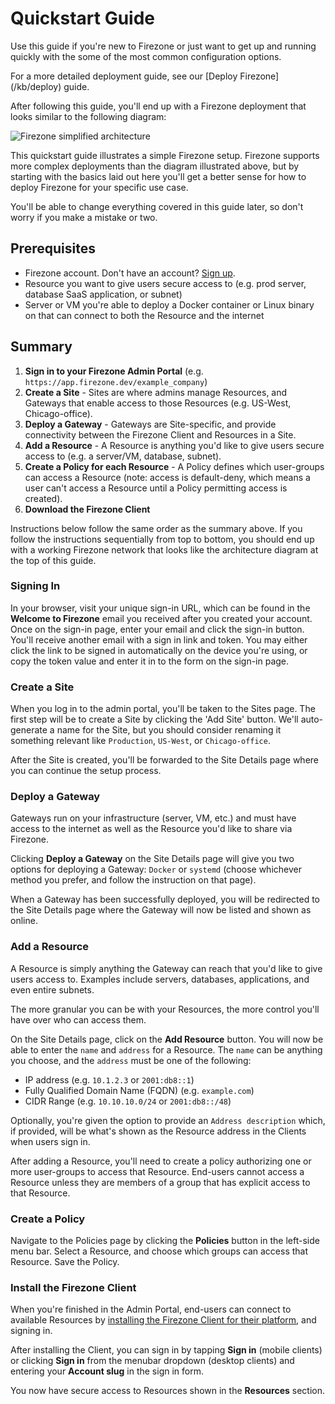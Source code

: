 
# Quickstart Guide

Use this guide if you're new to Firezone or just want to get up and running
quickly with the some of the most common configuration options.

<Alert color="info">
  For a more detailed deployment guide, see our [Deploy Firezone](/kb/deploy)
  guide.
</Alert>

After following this guide, you'll end up with a Firezone deployment that looks
similar to the following diagram:

<Image
  src="/images/firezone-v1-architecture-simple.png"
  alt="Firezone simplified architecture"
  width={900}
  height={50}
  className="mx-auto shadow rounded"
/>

This quickstart guide illustrates a simple Firezone setup. Firezone supports
more complex deployments than the diagram illustrated above, but by starting
with the basics laid out here you'll get a better sense for how to deploy
Firezone for your specific use case.

You'll be able to change everything covered in this guide later, so don't worry
if you make a mistake or two.

## Prerequisites

- Firezone account. Don't have an account?
  [Sign up](https://app.firezone.dev/sign_up).
- Resource you want to give users secure access to (e.g. prod server, database
  SaaS application, or subnet)
- Server or VM you're able to deploy a Docker container or Linux binary on that
  can connect to both the Resource and the internet

## Summary

1. **Sign in to your Firezone Admin Portal** (e.g.
   `https://app.firezone.dev/example_company`)
1. **Create a Site** - Sites are where admins manage Resources, and Gateways
   that enable access to those Resources (e.g. US-West, Chicago-office).
1. **Deploy a Gateway** - Gateways are Site-specific, and provide connectivity
   between the Firezone Client and Resources in a Site.
1. **Add a Resource** - A Resource is anything you'd like to give users secure
   access to (e.g. a server/VM, database, subnet).
1. **Create a Policy for each Resource** - A Policy defines which user-groups
   can access a Resource (note: access is default-deny, which means a user can't
   access a Resource until a Policy permitting access is created).
1. **Download the Firezone Client**

Instructions below follow the same order as the summary above. If you follow the
instructions sequentially from top to bottom, you should end up with a working
Firezone network that looks like the architecture diagram at the top of this
guide.

### Signing In

In your browser, visit your unique sign-in URL, which can be found in the
**Welcome to Firezone** email you received after you created your account. Once
on the sign-in page, enter your email and click the sign-in button. You'll
receive another email with a sign in link and token. You may either click the
link to be signed in automatically on the device you're using, or copy the token
value and enter it in to the form on the sign-in page.

### Create a Site

When you log in to the admin portal, you'll be taken to the Sites page. The
first step will be to create a Site by clicking the 'Add Site' button. We'll
auto-generate a name for the Site, but you should consider renaming it something
relevant like `Production`, `US-West`, or `Chicago-office`.

After the Site is created, you'll be forwarded to the Site Details page where
you can continue the setup process.

### Deploy a Gateway

Gateways run on your infrastructure (server, VM, etc.) and must have access to
the internet as well as the Resource you'd like to share via Firezone.

Clicking **Deploy a Gateway** on the Site Details page will give you two options
for deploying a Gateway: `Docker` or `systemd` (choose whichever method you
prefer, and follow the instruction on that page).

When a Gateway has been successfully deployed, you will be redirected to the
Site Details page where the Gateway will now be listed and shown as online.

### Add a Resource

A Resource is simply anything the Gateway can reach that you'd like to give
users access to. Examples include servers, databases, applications, and even
entire subnets.

<Alert color="info">
  The more granular you can be with your Resources, the more control you'll have
  over who can access them.
</Alert>

On the Site Details page, click on the **Add Resource** button. You will now be
able to enter the `name` and `address` for a Resource. The `name` can be
anything you choose, and the `address` must be one of the following:

- IP address (e.g. `10.1.2.3` or `2001:db8::1`)
- Fully Qualified Domain Name (FQDN) (e.g. `example.com`)
- CIDR Range (e.g. `10.10.10.0/24` or `2001:db8::/48`)

Optionally, you're given the option to provide an `Address description` which,
if provided, will be what's shown as the Resource address in the Clients when
users sign in.

After adding a Resource, you'll need to create a policy authorizing one or more
user-groups to access that Resource. End-users cannot access a Resource unless
they are members of a group that has explicit access to that Resource.

### Create a Policy

Navigate to the Policies page by clicking the **Policies** button in the
left-side menu bar. Select a Resource, and choose which groups can access that
Resource. Save the Policy.

### Install the Firezone Client

When you're finished in the Admin Portal, end-users can connect to available
Resources by
[installing the Firezone Client for their platform](/kb/user-guides), and
signing in.

After installing the Client, you can sign in by tapping **Sign in** (mobile
clients) or clicking **Sign in** from the menubar dropdown (desktop clients) and
entering your **Account slug** in the sign in form.

You now have secure access to Resources shown in the **Resources** section.

<SupportOptions />
